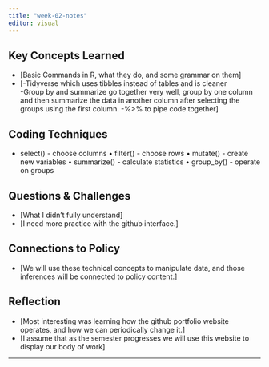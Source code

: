```yaml
---
title: "week-02-notes"
editor: visual
---
```

## Key Concepts Learned
- [Basic Commands in R, what they do, and some grammar on them]
- [-Tidyverse which uses tibbles instead of tables and is cleaner  
   -Group by and summarize go together very well,  group by one column and then summarize the data in another column after selecting the     groups using the first column.
   -%>% to pipe code together
]

## Coding Techniques
-  select() - choose columns
•  filter() - choose rows
•  mutate() - create new variables
•  summarize() - calculate statistics
•  group_by() - operate on groups


## Questions & Challenges
- [What I didn't fully understand]
- [I need more practice with the  github interface.]

## Connections to Policy
- [We will use these technical concepts to manipulate data, and those inferences will be connected to policy content.]

## Reflection
- [Most interesting was learning how the github portfolio website operates, and how we can periodically change it.]
- [I assume that as the semester progresses we will use this website to display our body of work]

---
